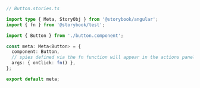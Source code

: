 ```ts
// Button.stories.ts

import type { Meta, StoryObj } from '@storybook/angular';
import { fn } from '@storybook/test';

import { Button } from './button.component';

const meta: Meta<Button> = {
  component: Button,
  // spies defined via the fn function will appear in the actions panel once invoked
  args: { onClick: fn() },
};

export default meta;
```
